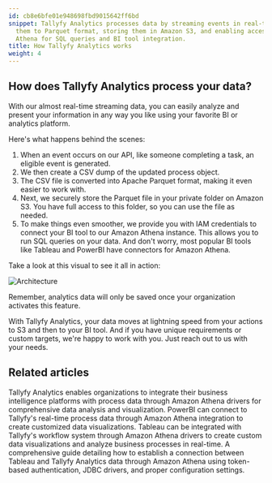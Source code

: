 ```yaml
---
id: cb8e6bfe01e948698fbd9015642ff6bd
snippet: Tallyfy Analytics processes data by streaming events in real-time, converting
  them to Parquet format, storing them in Amazon S3, and enabling access through Amazon
  Athena for SQL queries and BI tool integration.
title: How Tallyfy Analytics works
weight: 4
---
```


## How does Tallyfy Analytics process your data?

With our almost real-time streaming data, you can easily analyze and present your information in any way you like using your favorite BI or analytics platform.

Here's what happens behind the scenes:

1. When an event occurs on our API, like someone completing a task, an eligible event is generated.
2. We then create a CSV dump of the updated process object.
3. The CSV file is converted into Apache Parquet format, making it even easier to work with.
4. Next, we securely store the Parquet file in your private folder on Amazon S3. You have full access to this folder, so you can use the file as needed.
5. To make things even smoother, we provide you with IAM credentials to connect your BI tool to our Amazon Athena instance. This allows you to run SQL queries on your data. And don't worry, most popular BI tools like Tableau and PowerBI have connectors for Amazon Athena.

Take a look at this visual to see it all in action:

![Architecture](https://screenshots.tallyfy.com/file-8BhMH6hz3y.png)

Remember, analytics data will only be saved once your organization activates this feature.

With Tallyfy Analytics, your data moves at lightning speed from your actions to S3 and then to your BI tool. And if you have unique requirements or custom targets, we're happy to work with you. Just reach out to us with your needs.


## Related articles
<CardGrid>
<LinkTitleCard header="<b>Integrations > Tallyfy Analytics</b>" href="/products/pro/integrations/analytics/" > Tallyfy Analytics enables organizations to integrate their business intelligence platforms with process data through Amazon Athena drivers for comprehensive data analysis and visualization. </LinkTitleCard>
<LinkTitleCard header="<b>Analytics > PowerBI</b>" href="/products/pro/integrations/analytics/powerbi/" > PowerBI can connect to Tallyfy's real-time process data through Amazon Athena integration to create customized data visualizations. </LinkTitleCard>
<LinkTitleCard header="<b>Analytics > Tableau</b>" href="/products/pro/integrations/analytics/tableau/" > Tableau can be integrated with Tallyfy's workflow system through Amazon Athena drivers to create custom data visualizations and analyze business processes in real-time. </LinkTitleCard>
<LinkTitleCard header="<b>Tableau > Connect Tableau to Tallyfy</b>" href="/products/pro/integrations/analytics/tableau/how-can-i-connect-tableau-to-my-tallyfy-data/" > A comprehensive guide detailing how to establish a connection between Tableau and Tallyfy Analytics data through Amazon Athena using token-based authentication, JDBC drivers, and proper configuration settings. </LinkTitleCard>
</CardGrid>